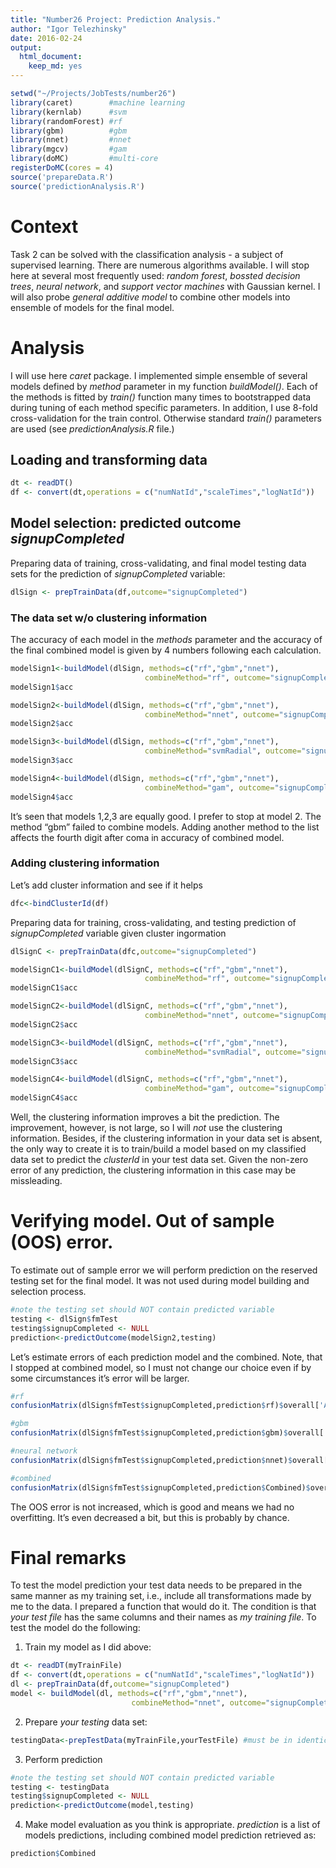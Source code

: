 ```yaml
---
title: "Number26 Project: Prediction Analysis."
author: "Igor Telezhinsky"
date: 2016-02-24
output: 
  html_document: 
    keep_md: yes
---
```

```r
setwd("~/Projects/JobTests/number26")
library(caret)        #machine learning
library(kernlab)      #svm
library(randomForest) #rf
library(gbm)          #gbm
library(nnet)         #nnet
library(mgcv)         #gam
library(doMC)         #multi-core
registerDoMC(cores = 4)
source('prepareData.R')
source('predictionAnalysis.R')
```
# Context

Task 2 can be solved with the classification analysis - a subject of supervised learning. There are numerous algorithms available. I will stop here at several most frequently used: *random forest*, *bossted decision trees*, *neural network*, and *support vector machines* with Gaussian kernel. I will also probe *general additive model* to combine other models into ensemble of models for the final model.

# Analysis

I will use here *caret* package. I implemented simple ensemble of several models defined by *method* parameter in my function *buildModel()*. Each of the methods is fitted by *train()* function many times to bootstrapped data during tuning of each method specific parameters. In addition, I use 8-fold cross-validation for the train control. Otherwise standard *train()* parameters are used (see *predictionAnalysis.R* file.)

## Loading and transforming data

```r
dt <- readDT()
df <- convert(dt,operations = c("numNatId","scaleTimes","logNatId"))
```
## Model selection: predicted outcome *signupCompleted*

Preparing data of training, cross-validating, and final model testing data sets for the prediction of *signupCompleted* variable:
```r
dlSign <- prepTrainData(df,outcome="signupCompleted")
```

### The data set w/o clustering information

The accuracy of each model in the *methods* parameter and the accuracy of the final combined model is given by 4 numbers following each calculation.

```r
modelSign1<-buildModel(dlSign, methods=c("rf","gbm","nnet"),
                              combineMethod="rf", outcome="signupCompleted")
modelSign1$acc
```

```r
modelSign2<-buildModel(dlSign, methods=c("rf","gbm","nnet"),
                              combineMethod="nnet", outcome="signupCompleted")
modelSign2$acc
```

```r
modelSign3<-buildModel(dlSign, methods=c("rf","gbm","nnet"),
                              combineMethod="svmRadial", outcome="signupCompleted")
modelSign3$acc
```

```r
modelSign4<-buildModel(dlSign, methods=c("rf","gbm","nnet"),
                              combineMethod="gam", outcome="signupCompleted")
modelSign4$acc
```

It's seen that models 1,2,3 are equally good. I prefer to stop at model 2. The method "gbm" failed to combine models. Adding another method to the list affects the fourth digit after coma in accuracy of combined model.

### Adding clustering information

Let's  add cluster information and see if it helps 

```r
dfc<-bindClusterId(df)
```

Preparing data for training, cross-validating, and testing prediction of *signupCompleted* variable given cluster ingormation
```r
dlSignC <- prepTrainData(dfc,outcome="signupCompleted")
```

```r
modelSignC1<-buildModel(dlSignC, methods=c("rf","gbm","nnet"),
                              combineMethod="rf", outcome="signupCompleted")
modelSignC1$acc
```

```r
modelSignC2<-buildModel(dlSignC, methods=c("rf","gbm","nnet"),
                              combineMethod="nnet", outcome="signupCompleted")
modelSignC2$acc
```

```r
modelSignC3<-buildModel(dlSignC, methods=c("rf","gbm","nnet"),
                              combineMethod="svmRadial", outcome="signupCompleted")
modelSignC3$acc
```

```r
modelSignC4<-buildModel(dlSignC, methods=c("rf","gbm","nnet"),
                              combineMethod="gam", outcome="signupCompleted")
modelSignC4$acc
```

Well, the clustering information improves a bit the prediction. The improvement, however, is not large, so I will *not* use the clustering information. Besides, if the clustering information in your data set is absent, the only way to create it is to train/build a model based on my classified data set to predict the *clusterId* in your test data set. Given the non-zero error of any prediction, the clustering information in this case may be missleading.

# Verifying model. Out of sample (OOS) error.

To estimate out of sample error we will perform prediction on the reserved testing set for the final model. It was not used during model building and selection process.

```r
#note the testing set should NOT contain predicted variable
testing <- dlSign$fmTest
testing$signupCompleted <- NULL
prediction<-predictOutcome(modelSign2,testing)
```

Let's estimate errors of each prediction model and the combined. Note, that I stopped at combined model, so I must not change our choice even if by some circumstances it's error will be larger.

```r
#rf
confusionMatrix(dlSign$fmTest$signupCompleted,prediction$rf)$overall['Accuracy']

#gbm
confusionMatrix(dlSign$fmTest$signupCompleted,prediction$gbm)$overall['Accuracy']

#neural network
confusionMatrix(dlSign$fmTest$signupCompleted,prediction$nnet)$overall['Accuracy']

#combined
confusionMatrix(dlSign$fmTest$signupCompleted,prediction$Combined)$overall['Accuracy']
```

The OOS error is not increased, which is good and means we had no overfitting. It's even decreased a bit, but this is probably by chance.

# Final remarks

To test the model prediction your test data needs to be prepared in the same manner as my training set, i.e., include all transformations made by me to the data. I prepared a function that would do it. The condition is that *your test file* has the same columns and their names as *my training file*. To test the model do the following:  

1. Train my model as I did above:  
```r
dt <- readDT(myTrainFile)
df <- convert(dt,operations = c("numNatId","scaleTimes","logNatId"))
dl <- prepTrainData(df,outcome="signupCompleted")
model <- buildModel(dl, methods=c("rf","gbm","nnet"),
                           combineMethod="nnet", outcome="signupCompleted")
```
2. Prepare *your testing* data set:  
```r
testingData<-prepTestData(myTrainFile,yourTestFile) #must be in identical format
```
3. Perform prediction
```r
#note the testing set should NOT contain predicted variable
testing <- testingData
testing$signupCompleted <- NULL
prediction<-predictOutcome(model,testing)
```
4. Make model evaluation as you think is appropriate. *prediction* is a list of models predictions, including combined model prediction retrieved as:
```r
prediction$Combined
```




